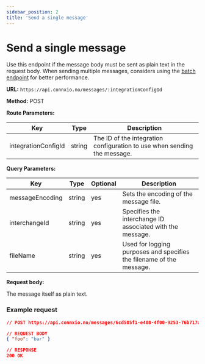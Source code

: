 ```yaml
---
sidebar_position: 2
title: 'Send a single message'
---
```


# Send a single message

Use this endpoint if the message body must be sent as plain text in the request body. When sending multiple messages, considers using the [batch endpoint](/api/messages/send-batch) for better performance.


**URL:** `https://api.connxio.no/messages/:integrationConfigId`

**Method:** <span class="method post">POST</span>

**Route Parameters:**

| Key        | Type   | Description |
| ---------- | ------ | ----------- |
| integrationConfigId | string | The ID of the integration configuration to use when sending the message. |

**Query Parameters:**

| Key        | Type   | Optional | Description |
| ---------- | ------ | -------- | ----------- |
| messageEncoding | string | yes | Sets the encoding of the message file. |
| interchangeId | string | yes | Specifies the interchange ID associated with the message. |
| fileName | string | yes | Used for logging purposes and specifies the filename of the message. |

**Request body:** 

The message itself as plain text.

### **Example request**

```json
// POST https://api.connxio.no/messages/6cd585f1-e408-4f00-9253-76b717ab12de

// REQUEST BODY
{ "foo": "bar" }

// RESPONSE
200 OK
```